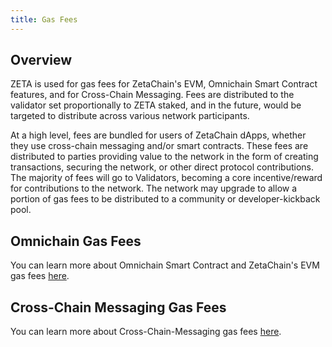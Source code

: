 ```yaml
---
title: Gas Fees
---
```


## Overview

ZETA is used for gas fees for ZetaChain's EVM, Omnichain Smart Contract
features, and for Cross-Chain Messaging. Fees are distributed to the validator
set proportionally to ZETA staked, and in the future, would be targeted to
distribute across various network participants.

At a high level, fees are bundled for users of ZetaChain dApps, whether they use
cross-chain messaging and/or smart contracts. These fees are distributed to
parties providing value to the network in the form of creating transactions,
securing the network, or other direct protocol contributions. The majority of
fees will go to Validators, becoming a core incentive/reward for contributions
to the network. The network may upgrade to allow a portion of gas fees to be
distributed to a community or developer-kickback pool.

## Omnichain Gas Fees

You can learn more about Omnichain Smart Contract and ZetaChain's EVM gas fees
[here](/developers/evm/gas/#omnichain-contract-fees).

## Cross-Chain Messaging Gas Fees

You can learn more about Cross-Chain-Messaging gas fees
[here](/developers/evm/gas/#cross-chain-messaging-fees).
